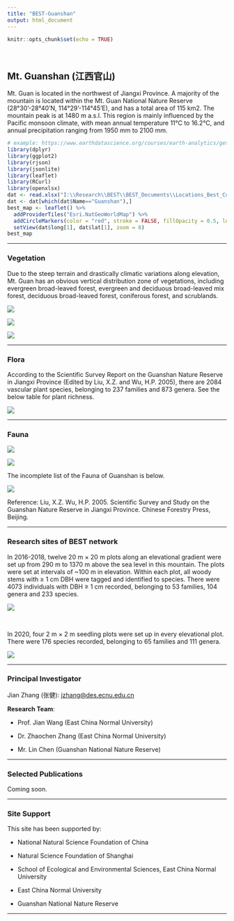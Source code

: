 ```yaml
---
title: "BEST-Guanshan"
output: html_document
---
```


```r
knitr::opts_chunk$set(echo = TRUE)
```

<br>

## Mt. Guanshan (江西官山)

Mt. Guan is located in the northwest of Jiangxi Province. A majority of the mountain is located within the Mt. Guan National Nature Reserve (28°30'-28°40'N, 114°29'-114°45'E), and has a total area of 115 km2. The mountain peak is at 1480 m a.s.l. This region is mainly influenced by the Pacific monsoon climate, with mean annual temperature 11℃ to 16.2℃, and annual precipitation ranging from 1950 mm to 2100 mm.

<div align="center">
```r
# example: https://www.earthdatascience.org/courses/earth-analytics/get-data-using-apis/leaflet-r/
library(dplyr)
library(ggplot2)
library(rjson)
library(jsonlite)
library(leaflet)
library(RCurl)
library(openxlsx)
dat <- read.xlsx("I:\\Research\\BEST\\BEST_Documents\\Locations_Best_Current.xlsx")
dat <- dat[which(dat$Name=="Guanshan"),]
best_map <- leaflet() %>%
  addProviderTiles("Esri.NatGeoWorldMap") %>%
  addCircleMarkers(color = "red", stroke = FALSE, fillOpacity = 0.5, lng=dat$long, lat=dat$lat, popup=dat$NameCN)%>%
  setView(dat$long[1], dat$lat[1], zoom = 8)
best_map
```
</div>

<hr>

### **Vegetation**

Due to the steep terrain and drastically climatic variations along elevation, Mt. Guan has an obvious vertical distribution zone of vegetations, including evergreen broad-leaved forest, evergreen and deciduous broad-leaved mix forest, deciduous broad-leaved forest, coniferous forest, and scrublands.

<div align="center">
[![](Pictures/Guanshan-2.jpg)](Pictures/Guanshan-2.jpg)

[![](Pictures/Guanshan-4.png)](Pictures/Guanshan-4.png)

[![](Pictures/Guanshan-5.jpg)](Pictures/Guanshan-5.jpg)
</div>

<hr>

### **Flora**

According to the Scientific Survey Report on the Guanshan Nature Reserve in Jiangxi Province (Edited by Liu, X.Z. and Wu, H.P. 2005), there are 2084 vascular plant species, belonging to 237 families and 873 genera. See the below table for plant richness.

[![](Pictures/Guanshan-0.png)](Pictures/Guanshan-0.png)

<hr>

### **Fauna**

<div align="center">
[![](Pictures/Guanshan-3.jpg)](Pictures/Guanshan-3.jpg)

[![](Pictures/Guanshan-6.png)](Pictures/Guanshan-6.png)
</div>

The incomplete list of the Fauna of Guanshan is below.

[![](Pictures/Guanshan-2.png)](Pictures/Guanshan-2.png)

Reference: Liu, X.Z. Wu, H.P. 2005. Scientific Survey and Study on the Guanshan Nature Reserve in Jiangxi Province. Chinese Forestry Press, Beijing.

<hr>

### **Research sites of BEST network**

In 2016-2018, twelve 20 m × 20 m plots along an elevational gradient were set up from 290 m to 1370 m above the sea level in this mountain. The plots were set at intervals of \~100 m in elevation. Within each plot, all woody stems with ≥ 1 cm DBH were tagged and identified to species. There were 4073 individuals with DBH ≥ 1 cm recorded, belonging to 53 families, 104 genera and 233 species.

<div align="center">
[![](Pictures/Guanshan-1.png)](Pictures/Guanshan-1.png)
</div>

<br>

In 2020, four 2 m × 2 m seedling plots were set up in every elevational plot. There were 176 species recorded, belonging to 65 families and 111 genera.

[![](Pictures/FieldSurvey-2.jpg)](Pictures/FieldSurvey-2.jpg){#id .class width="30%" height="30%"} <br>

<hr>

### **Principal Investigator**

Jian Zhang (张健): [jzhang@des.ecnu.edu.cn](mailto:jzhang@des.ecnu.edu.cn)

**Research Team**:

-   Prof. Jian Wang (East China Normal University)

-   Dr. Zhaochen Zhang (East China Normal University)

-   Mr. Lin Chen (Guanshan National Nature Reserve)

<hr>

### **Selected Publications**

Coming soon.

<hr>

### **Site Support**

This site has been supported by:

-   National Natural Science Foundation of China

-   Natural Science Foundation of Shanghai

-   School of Ecological and Environmental Sciences, East China Normal University

-   East China Normal University

-   Guanshan National Nature Reserve

<hr>
